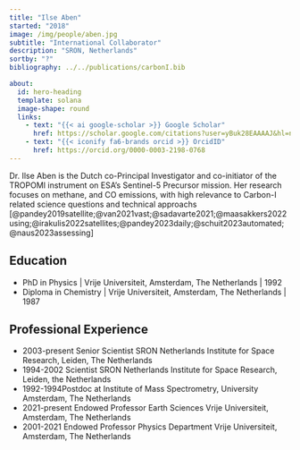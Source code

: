 ---
title: "Ilse Aben"
started: "2018"
image: /img/people/aben.jpg
subtitle: "International Collaborator"
description: "SRON, Netherlands"
sortby: "?"
bibliography: ../../publications/carbonI.bib

about:
  id: hero-heading
  template: solana
  image-shape: round
  links:
    - text: "{{< ai google-scholar >}} Google Scholar"
      href: https://scholar.google.com/citations?user=yBuk28EAAAAJ&hl=nl 
    - text: "{{< iconify fa6-brands orcid >}} OrcidID"
      href: https://orcid.org/0000-0003-2198-0768
---

Dr. Ilse Aben is the Dutch co-Principal Investigator and co-initiator of the TROPOMI instrument on ESA’s Sentinel-5 Precursor mission. Her research focuses on methane, and CO emissions, with high relevance to Carbon-I related science questions and technical approachs [@pandey2019satellite;@van2021vast;@sadavarte2021;@maasakkers2022using;@irakulis2022satellites;@pandey2023daily;@schuit2023automated;@naus2023assessing]

## Education

- [PhD in Physics]{.fw-bold} | Vrije Universiteit, Amsterdam, The Netherlands | 1992
- [Diploma in Chemistry]{.fw-bold} | Vrije Universiteit, Amsterdam, The Netherlands | 1987


## Professional Experience

- [2003-present]{.fw-bold} Senior Scientist SRON Netherlands Institute for Space Research, Leiden, The Netherlands
- [1994-2002]{.fw-bold} Scientist SRON Netherlands Institute for Space Research, Leiden, the Netherlands
- [1992-1994]{.fw-bold}Postdoc at Institute of Mass Spectrometry, University Amsterdam, The Netherlands
- [2021-present]{.fw-bold} Endowed Professor Earth Sciences Vrije Universiteit, Amsterdam, The Netherlands
- [2001-2021]{.fw-bold} Endowed Professor Physics Department Vrije Universiteit, Amsterdam, The Netherlands
